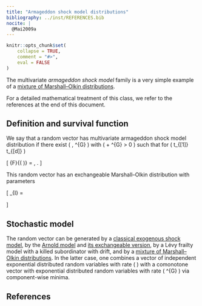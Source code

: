 ```yaml
---
title: "Armageddon shock model distributions"
bibliography: ../inst/REFERENCES.bib
nocite: |
  @Mai2009a
---
```


```r
knitr::opts_chunk$set(
    collapse = TRUE,
    comment = "#>",
    eval = FALSE
)
```

The multivariate *armageddon shock model* family is a very simple example of a
[mixture of Marshall–Olkin distributions](Mixing-Marshall-Olkin-distributions.html).

For a detailed mathematical treatment of this class, we refer to the references
at the end of this document.


## Definition and survival function

We say that a random vector has  multivariate armageddon shock model
distribution if there exist \( \lambda, \lambda^{G} \geq 0 \) with
\( \lambda + \lambda^{G} > 0 \) such that for
\( t_{[1]} \geq \cdots \geq t_{[d]} \)

\[
    \bar{F}{( \boldsymbol{t} )}
        = \exp{\left \{
                -{[ \lambda + \lambda^{G} ]} t_{[1]}
                -\lambda \sum_{i = 2}^{d}{
                    t_{[i]}
                }
            \right \}},
            \quad \boldsymbol{t} \geq 0 .
\]

This random vector has an exchangeable Marshall–Olkin distribution with
parameters

\[
    \lambda_{I}
        = \begin{cases}
            \lambda         &   {\lvert I \rvert} = 1 , \\
            \lambda^{G}     &   {\lvert I \rvert} = d , \\
            0               &   \text{else} .
    \end{cases}
\]


## Stochastic model

The random vector can be generated by a
[classical exogenous shock model](The-Marshall-Olkin-distribution.html#the-exogenous-shock-model),
by the
[Arnold model](The-Marshall-Olkin-distribution.html#the-Arnold-shock-model) and
[its exchangeable version](Exchangeable-Marshall-Olkin-distributions.html#fast-simulation),
by a Lévy frailty model with a killed subordinator with drift, and by a
[mixture of Marshall–Olkin distributions](Mixing-Marshall-Olkin-distributions.html).
In the latter case, one combines a vector of independent exponential distributed
random variables with rate \( \lambda \) with a comonotone vector with
exponential distributed random variables with rate \( \lambda^{G} \) via
component-wise minima.

## References
